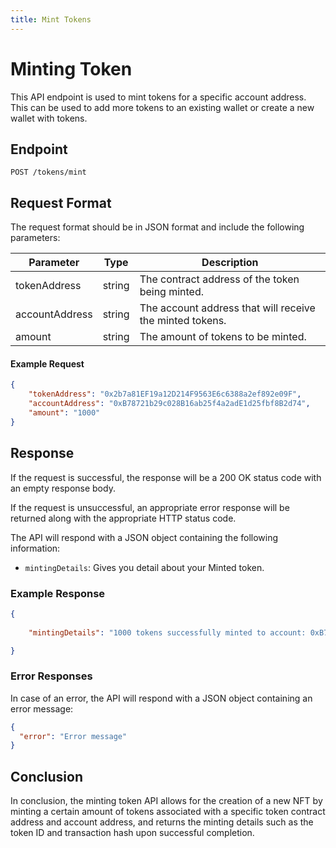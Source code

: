 ```yaml
---
title: Mint Tokens
---
```


# Minting Token 

This API endpoint is used to mint tokens for a specific account address. This can be used to add more tokens to an existing wallet or create a new wallet with tokens.

## Endpoint

`POST /tokens/mint`

## Request Format

The request format should be in JSON format and include the following parameters:

| Parameter        | Type   | Description                                             |
| ---------------- | ------ | ------------------------------------------------------- |
| tokenAddress     | string | The contract address of the token being minted.         |
| accountAddress   | string | The account address that will receive the minted tokens.|
| amount           | string | The amount of tokens to be minted.                      |

#### Example Request

```json copy
{
    "tokenAddress": "0x2b7a81EF19a12D214F9563E6c6388a2ef892e09F",
    "accountAddress": "0xB78721b29c028B16ab25f4a2adE1d25fbf8B2d74",
    "amount": "1000"
}
```

## Response
If the request is successful, the response will be a 200 OK status code with an empty response body.

If the request is unsuccessful, an appropriate error response will be returned along with the appropriate HTTP status code.


The API will respond with a JSON object containing the following information:

- `mintingDetails`: Gives you detail about your Minted token.
 

### Example Response

```json
{
   
    "mintingDetails": "1000 tokens successfully minted to account: 0xB78721b29c028B16ab25f4a2adE1d25fbf8B2d74 for token: 0x2b7a81EF19a12D214F9563E6c6388a2ef892e09F"

}
```

### Error Responses
In case of an error, the API will respond with a JSON object containing an error message:

```json
{
  "error": "Error message"
}

```


## Conclusion
In conclusion, the minting token API allows for the creation of a new NFT by minting a certain amount of tokens associated with a specific token contract address and account address, and returns the minting details such as the token ID and transaction hash upon successful completion.